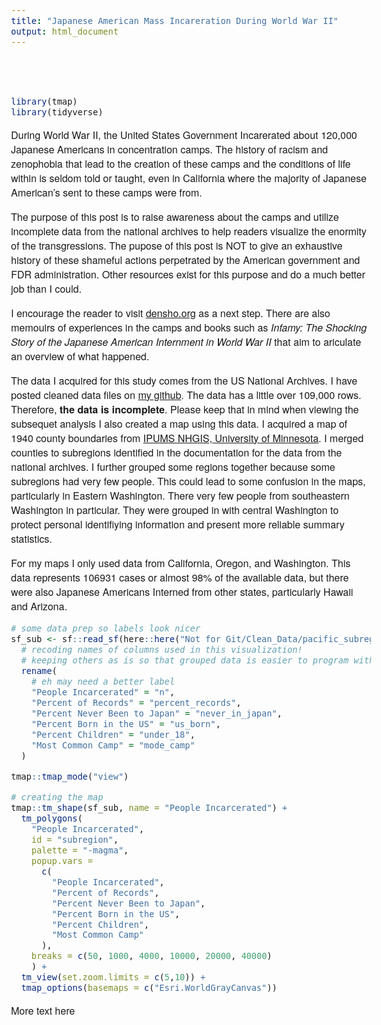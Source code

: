 ```yaml
---
title: "Japanese American Mass Incareration During World War II"
output: html_document
---
```


<style type="text/css">

h1 {
  text-align: center;
  font-weight: bold;
  font-family: 'Helvetica Neue';
}

h2 {
 font-family: 'Helvetica Neue';
}

body{
 font-family: 'Helvetica Neue';
 font-size: 16px;
}

</style>

<br>
<br>

```r
library(tmap)
library(tidyverse)
```

During World War II, the United States Government Incarerated about 120,000 Japanese Americans in concentration camps. The history of racism and zenophobia that lead to the creation of these camps and the conditions of life within is seldom told or taught, even in California where the majority of Japanese American's sent to these camps were from.

The purpose of this post is to raise awareness about the camps and utilize incomplete data from the national archives to help readers visualize the enormity of the transgressions. The pupose of this post is NOT to give an exhaustive history of these shameful actions perpetrated by the American government and FDR administration. Other resources exist for this purpose and do a much better job than I could.

I encourage the reader to visit <a href="https://densho.org/">densho.org</a> as a next step. There are also memouirs of experiences in the camps and books such as _Infamy: The Shocking Story of the Japanese American Internment in World War II_ that aim to ariculate an overview of what happened.

The data I acquired for this study comes from the US National Archives. I have posted cleaned data files on <a href="https://github.com/wbannick">my github</a>. The data has a little over 109,000 rows. Therefore, <b>the data is incomplete</b>. Please keep that in mind when viewing the subsequet analysis I also created a map using this data. I acquired a map of 1940 county boundaries from <a href="www.nhgis.org<">IPUMS NHGIS, University of Minnesota</a>. I merged counties to subregions identified in the documentation for the data from the national archives. I further grouped some regions together because some subregions had very few people. This could lead to some confusion in the maps, particularly in Eastern Washington. There very few people from southeastern Washington in particular. They were grouped in with central Washington to protect personal identifiying information and present more reliable summary statistics.

For my maps I only used data from California, Oregon, and Washington. This data represents 106931 cases or almost 98% of the available data, but there were also Japanese Americans Interned from other states, particularly Hawaii and Arizona.

```r
# some data prep so labels look nicer
sf_sub <- sf::read_sf(here::here("Not for Git/Clean_Data/pacific_subregion.gpkg")) %>%
  # recoding names of columns used in this visualization!
  # keeping others as is so that grouped data is easier to program with
  rename(
    # eh may need a better label
    "People Incarcerated" = "n",
    "Percent of Records" = "percent_records",
    "Percent Never Been to Japan" = "never_in_japan",
    "Percent Born in the US" = "us_born",
    "Percent Children" = "under_18",
    "Most Common Camp" = "mode_camp"
  )

tmap::tmap_mode("view")

# creating the map
tmap::tm_shape(sf_sub, name = "People Incarcerated") + 
  tm_polygons(
    "People Incarcerated",
    id = "subregion",
    palette = "-magma",
    popup.vars = 
      c(
        "People Incarcerated",
        "Percent of Records",
        "Percent Never Been to Japan",
        "Percent Born in the US",
        "Percent Children",
        "Most Common Camp"
      ),
    breaks = c(50, 1000, 4000, 10000, 20000, 40000)
    ) +
  tm_view(set.zoom.limits = c(5,10)) +
  tmap_options(basemaps = c("Esri.WorldGrayCanvas")) 

```

More text here
